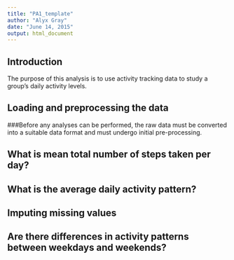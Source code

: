 ```yaml
---
title: "PA1_template"
author: "Alyx Gray"
date: "June 14, 2015"
output: html_document
---
```


## Introduction

The purpose of this analysis is to use activity tracking data to study a group's daily activity levels.

## Loading and preprocessing the data

###Before any analyses can be performed, the raw data must be converted into a suitable data format and must undergo initial pre-processing.



## What is mean total number of steps taken per day?

## What is the average daily activity pattern?

## Imputing missing values

## Are there differences in activity patterns between weekdays and weekends?

